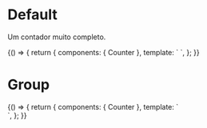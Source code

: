 
<Meta title="Components/Counter" component={Counter} />

# Default

Um contador muito completo.

<Story name="Default">
  {() => {
    return {
      components: { Counter },
      template: `
        <Counter />
      `,
    };
  }}
</Story>

# Group

<Story name="Group">
  {() => {
    return {
      components: { Counter },
      template: `
        <div>
          <Counter />
          <Counter />
          <Counter />
          <Counter />
        </div>
      `,
    };
  }}
</Story>
